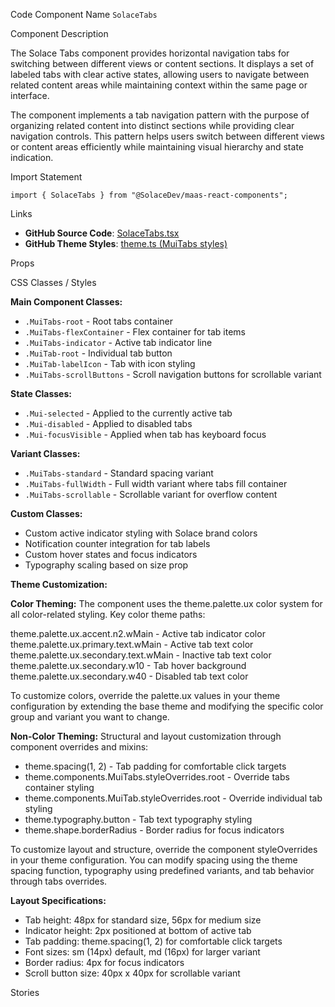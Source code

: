 
<Meta of={SolaceTabsStories} />

<Title>Tabs</Title>

<Description of={SolaceTabsStories} />

<Subtitle>Code Component Name</Subtitle>
`SolaceTabs`

<Subtitle>Component Description</Subtitle>

The Solace Tabs component provides horizontal navigation tabs for switching between different views or content sections. It displays a set of labeled tabs with clear active states, allowing users to navigate between related content areas while maintaining context within the same page or interface.

The component implements a tab navigation pattern with the purpose of organizing related content into distinct sections while providing clear navigation controls. This pattern helps users switch between different views or content areas efficiently while maintaining visual hierarchy and state indication.

<Subtitle>Import Statement</Subtitle>

```tsx
import { SolaceTabs } from "@SolaceDev/maas-react-components";
```

<Subtitle>Links</Subtitle>

- **GitHub Source Code**: [SolaceTabs.tsx](https://github.com/SolaceDev/maas-react-components/blob/main/src/components/layout/SolaceTabs.tsx)
- **GitHub Theme Styles**: <a href="https://github.com/SolaceDev/maas-react-components/blob/main/src/resources/theme.ts#:~:text=MuiTabs" target="_blank">theme.ts (MuiTabs styles)</a>

<Subtitle>Props</Subtitle>

<ArgTypes of={SolaceTabsStories} />

<Subtitle>CSS Classes / Styles</Subtitle>

**Main Component Classes:**

- `.MuiTabs-root` - Root tabs container
- `.MuiTabs-flexContainer` - Flex container for tab items
- `.MuiTabs-indicator` - Active tab indicator line
- `.MuiTab-root` - Individual tab button
- `.MuiTab-labelIcon` - Tab with icon styling
- `.MuiTabs-scrollButtons` - Scroll navigation buttons for scrollable variant

**State Classes:**

- `.Mui-selected` - Applied to the currently active tab
- `.Mui-disabled` - Applied to disabled tabs
- `.Mui-focusVisible` - Applied when tab has keyboard focus

**Variant Classes:**

- `.MuiTabs-standard` - Standard spacing variant
- `.MuiTabs-fullWidth` - Full width variant where tabs fill container
- `.MuiTabs-scrollable` - Scrollable variant for overflow content

**Custom Classes:**

- Custom active indicator styling with Solace brand colors
- Notification counter integration for tab labels
- Custom hover states and focus indicators
- Typography scaling based on size prop

**Theme Customization:**

**Color Theming:**
The component uses the theme.palette.ux color system for all color-related styling. Key color theme paths:

<div style={{ display: "flex", alignItems: "center", margin: "8px 0" }}>
	<div
		style={{
			width: "16px",
			height: "16px",
			backgroundColor: "#0066CC",
			border: "1px solid rgba(0,0,0,0.2)",
			borderRadius: "3px",
			marginRight: "8px"
		}}
	></div>
	<span>theme.palette.ux.accent.n2.wMain - Active tab indicator color</span>
</div>
<div style={{ display: "flex", alignItems: "center", margin: "8px 0" }}>
	<div
		style={{
			width: "16px",
			height: "16px",
			backgroundColor: "#333333",
			border: "1px solid rgba(0,0,0,0.2)",
			borderRadius: "3px",
			marginRight: "8px"
		}}
	></div>
	<span>theme.palette.ux.primary.text.wMain - Active tab text color</span>
</div>
<div style={{ display: "flex", alignItems: "center", margin: "8px 0" }}>
	<div
		style={{
			width: "16px",
			height: "16px",
			backgroundColor: "#666666",
			border: "1px solid rgba(0,0,0,0.2)",
			borderRadius: "3px",
			marginRight: "8px"
		}}
	></div>
	<span>theme.palette.ux.secondary.text.wMain - Inactive tab text color</span>
</div>
<div style={{ display: "flex", alignItems: "center", margin: "8px 0" }}>
	<div
		style={{
			width: "16px",
			height: "16px",
			backgroundColor: "#F8F8F8",
			border: "1px solid rgba(0,0,0,0.2)",
			borderRadius: "3px",
			marginRight: "8px"
		}}
	></div>
	<span>theme.palette.ux.secondary.w10 - Tab hover background</span>
</div>
<div style={{ display: "flex", alignItems: "center", margin: "8px 0" }}>
	<div
		style={{
			width: "16px",
			height: "16px",
			backgroundColor: "#AAAAAA",
			border: "1px solid rgba(0,0,0,0.2)",
			borderRadius: "3px",
			marginRight: "8px"
		}}
	></div>
	<span>theme.palette.ux.secondary.w40 - Disabled tab text color</span>
</div>

To customize colors, override the palette.ux values in your theme configuration by extending the base theme and modifying the specific color group and variant you want to change.

**Non-Color Theming:**
Structural and layout customization through component overrides and mixins:

- theme.spacing(1, 2) - Tab padding for comfortable click targets
- theme.components.MuiTabs.styleOverrides.root - Override tabs container styling
- theme.components.MuiTab.styleOverrides.root - Override individual tab styling
- theme.typography.button - Tab text typography styling
- theme.shape.borderRadius - Border radius for focus indicators

To customize layout and structure, override the component styleOverrides in your theme configuration. You can modify spacing using the theme spacing function, typography using predefined variants, and tab behavior through tabs overrides.

**Layout Specifications:**

- Tab height: 48px for standard size, 56px for medium size
- Indicator height: 2px positioned at bottom of active tab
- Tab padding: theme.spacing(1, 2) for comfortable click targets
- Font sizes: sm (14px) default, md (16px) for larger variant
- Border radius: 4px for focus indicators
- Scroll button size: 40px x 40px for scrollable variant

<Subtitle>Stories</Subtitle>

<CustomStories />
